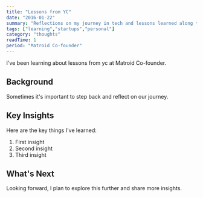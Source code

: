```yaml
---
title: "Lessons from YC"
date: "2016-01-22"
summary: "Reflections on my journey in tech and lessons learned along the way."
tags: ["learning","startups","personal"]
category: "thoughts"
readTime: 1
period: "Matroid Co-founder"
---
```


I've been learning about lessons from yc at Matroid Co-founder.

## Background

Sometimes it's important to step back and reflect on our journey.

## Key Insights

Here are the key things I've learned:

1. First insight
2. Second insight
3. Third insight

## What's Next

Looking forward, I plan to explore this further and share more insights.


